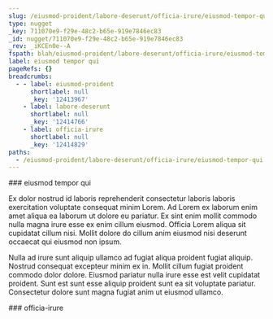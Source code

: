```yaml
---
slug: /eiusmod-proident/labore-deserunt/officia-irure/eiusmod-tempor-qui
type: nugget
_key: 711070e9-f29e-48c2-b65e-919e7846ec83
_id: nugget/711070e9-f29e-48c2-b65e-919e7846ec83
_rev: _iKCEn0e--A
fspath: blah/eiusmod-proident/labore-deserunt/officia-irure/eiusmod-tempor-qui.md
label: eiusmod tempor qui
pageRefs: {}
breadcrumbs:
  - - label: eiusmod-proident
      shortlabel: null
      _key: '12413967'
    - label: labore-deserunt
      shortlabel: null
      _key: '12414766'
    - label: officia-irure
      shortlabel: null
      _key: '12414829'
paths:
  - /eiusmod-proident/labore-deserunt/officia-irure/eiusmod-tempor-qui
---
```


<NuggetArea>
<Nugget slug="/eiusmod-proident/labore-deserunt/officia-irure/eiusmod-tempor-qui" type="nugget" _key="711070e9-f29e-48c2-b65e-919e7846ec83" _id="nugget/711070e9-f29e-48c2-b65e-919e7846ec83" _rev="_iKCEn0e--A" fspath="blah/eiusmod-proident/labore-deserunt/officia-irure/eiusmod-tempor-qui.md" label="eiusmod tempor qui" paths="/eiusmod-proident/labore-deserunt/officia-irure/eiusmod-tempor-qui">
<NuggetBody>
### eiusmod tempor qui

Ex dolor nostrud id laboris reprehenderit consectetur laboris laboris exercitation voluptate consequat minim Lorem. Ad Lorem ex laborum enim amet aliqua ea laborum ut dolore eu pariatur. Ex sint enim mollit commodo nulla magna irure esse ex enim cillum eiusmod. Officia Lorem aliqua sit cupidatat cillum nisi. Mollit dolore do cillum anim eiusmod nisi deserunt occaecat qui eiusmod non ipsum.

Nulla ad irure sunt aliquip ullamco ad fugiat aliqua proident fugiat aliquip. Nostrud consequat excepteur minim ex in. Mollit cillum fugiat proident commodo dolor dolore. Eiusmod pariatur nulla irure esse est velit cupidatat proident. Sunt est sunt esse aliquip proident sunt ea sit voluptate pariatur. Consectetur dolore sunt magna fugiat anim ut eiusmod ullamco.

</NuggetBody>
<Breadcrumbs>
<Crumbs>
<Crumb _key="12413967" label="eiusmod-proident" /><Crumb _key="12414766" label="labore-deserunt" /><Crumb _key="12414829" label="officia-irure" />
</Crumbs>
</Breadcrumbs>
</Nugget>

<NuggetsInbound>
</NuggetsInbound>
<NuggetsOutbound>
</NuggetsOutbound>
</NuggetArea>
<PassagesInbound>
<Passage direction="inbound" type="passage" _key="12414829" _id="passage/12414829" _rev="_iKCEn0e--_" label="officia-irure" passage="officia-irure" fspath="blah/eiusmod-proident/labore-deserunt/officia-irure" paths="/eiusmod-proident/labore-deserunt/officia-irure" slug="/eiusmod-proident/labore-deserunt/officia-irure">
<NuggetBody>
### officia-irure

</NuggetBody>
<Breadcrumbs>
<Crumbs>
<Crumb _key="12413967" label="eiusmod-proident" /><Crumb _key="12414766" label="labore-deserunt" />
</Crumbs>
</Breadcrumbs>
</Passage>

</PassagesInbound>
<PassagesOutbound>
</PassagesOutbound>